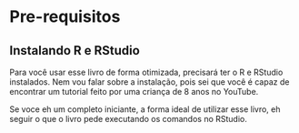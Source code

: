 # Pre-requisitos

## Instalando R e RStudio
Para você usar esse livro de forma otimizada, precisará ter o R e RStudio instalados. Nem vou falar sobre a instalação, pois sei que você é capaz de encontrar um tutorial feito por uma criança de 8 anos no YouTube.
  
Se voce eh um completo iniciante, a forma ideal de utilizar esse livro, eh seguir o que o livro pede executando os comandos no RStudio.